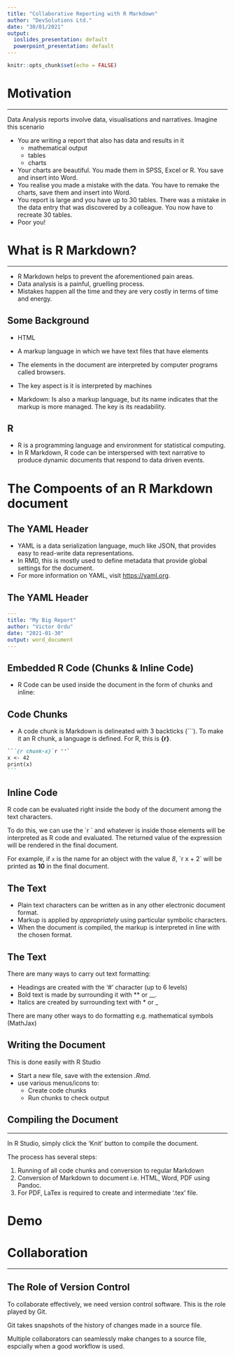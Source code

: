 ```yaml
---
title: "Collaborative Reporting with R Markdown"
author: "DevSolutions Ltd."
date: "30/01/2021"
output:
  ioslides_presentation: default
  powerpoint_presentation: default
---
```


```r
knitr::opts_chunk$set(echo = FALSE)
```

# Motivation

--- 

Data Analysis reports involve data, visualisations and narratives. Imagine this scenario

- You are writing a report that also has data and results in it
  + mathematical output
  + tables
  + charts
- Your charts are beautiful. You made them in SPSS, Excel or R. You save and insert into Word.
- You realise you made a mistake with the data. You have to remake the charts, save them and insert into Word.
- You report is large and you have up to 30 tables. There was a mistake in the data entry that was discovered by a colleague. You now have to recreate 30 tables. 
- Poor you!

# What is R Markdown?

--- 

- R Markdown helps to prevent the aforementioned pain areas.
- Data analysis is a painful, gruelling process. 
- Mistakes happen all the time and they are very costly in terms of time and energy.

## Some Background
- HTML
+ A markup language in which we have text files that have elements
+ The elements in the document are interpreted by computer programs called browsers.
+ The key aspect is it is interpreted by machines

- Markdown:
Is also a markup language, but its name indicates that the markup is more managed.
The key is its readability.

## R
- R is a programming language and environment for statistical computing.
- In R Markdown, R code can be interspersed with text narrative to produce dynamic documents that respond to data driven events.

# The Compoents of an R Markdown document

## The YAML Header
- YAML is a data serialization language, much like JSON, that provides easy to read-write data representations.
- In RMD, this is mostly used to define metadata that provide global settings for the document.
- For more information on YAML, visit <https://yaml.org>.

## The YAML Header

```yaml
---
title: "My Big Report"
author: "Victor Ordu"
date: "2021-01-30"
output: word_document
---
```

## Embedded R Code (Chunks & Inline Code)
- R Code can be used inside the document in the form of chunks and inline:
 
  
## Code Chunks
- A code chunk is Markdown is delineated with 3 backticks (```). To make it an R chunk, a language is defined. For R, this is __{r}__.

````md
```{r chunk-x}`r ''`
x <- 42
print(x)
```

````

## Inline Code

R code can be evaluated right inside the body of the document among the text characters.

To do this, we can use the \`r\ \` and whatever is inside those elements will be interpreted as R code and evaluated. The returned value of the expression will be rendered in the final document.

For example, if <code>x</code> is the name for an object with the value *8*, \`r\ x + 2\` will be printed as **10** in the final document.

## The Text

- Plain text characters can be written as in any other electronic document format.
- Markup is applied by *appropriately* using particular symbolic characters.
- When the document is compiled, the markup is interpreted in line with the chosen format.

## The Text

There are many ways to carry out text formatting:

- Headings are created with the '#' character (up to 6 levels)
- Bold text is made by surrounding it with ** or __.
- Italics are created by surrounding text with * or _

There are many other ways to do formatting e.g. mathematical symbols (MathJax)

## Writing the Document

This is done easily with R Studio

- Start a new file, save with the extension *.Rmd*.
- use various menus/icons to:
  + Create code chunks
  + Run chunks to check output

## Compiling the Document

---

In R Studio, simply click the 'Knit' button to compile the document.

The process has several steps:

1. Running of all code chunks and conversion to regular Markdown
2. Conversion of Markdown to document i.e. HTML, Word, PDF using Pandoc.
3. For PDF, LaTex is required to create and intermediate '.tex' file.


# Demo

# Collaboration

---

## The Role of Version Control
To collaborate effectively, we need version control software. This is the role played by Git.

Git takes snapshots of the history of changes made in a source file.

Multiple collaborators can seamlessly make changes to a source file, espcially when a good workflow is used.